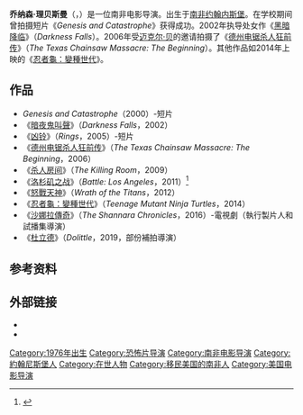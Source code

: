 {{noteTA
|T=zh-cn:乔纳森·理贝斯曼; zh-tw:強納森·李伯斯曼; zh-hk:祖拿芬·里比士文
|1=zh-cn:乔纳森·理贝斯曼; zh-tw:強納森·李伯斯曼; zh-hk:祖拿芬·里比士文
}}
{{Infobox entertainer
|type = 導演
|name = 強納森·李伯斯曼
|foreignname = Jonathan Liebesman
|image = Jonathan Liebesman by Gage Skidmore.jpg
|caption = 李伯斯曼於2010年的[[聖地亞哥國際動漫展|聖地亞哥國際動漫展]]
|birth_date = {{Birth date and age|df=y|1976|9|15}}
|birth_place = {{ZAF-1961}}[[德蘭士瓦省|德蘭士瓦省]][[约翰内斯堡|约翰内斯堡]]
|occupation = 導演、編劇
|yearsactive = 2000年至今
}}
'''乔纳森·理贝斯曼'''（{{lang-en|Jonathan Liebesman}}，{{bd|1976年|9月15日||}}）是一位南非电影导演。出生于[[南非|南非]][[约翰内斯堡|约翰内斯堡]]。在学校期间曾拍摄短片《''Genesis and Catastrophe''》获得成功。2002年执导处女作《[[黑暗降临|黑暗降临]]》（''Darkness Falls''）。2006年受[[迈克尔·贝|迈克尔·贝]]的邀请拍摄了《[[德州电锯杀人狂前传|德州电锯杀人狂前传]]》（''The Texas Chainsaw Massacre: The Beginning''）。其他作品如2014年上映的《[[忍者龜：變種世代|忍者龜：變種世代]]》。

==作品==
* ''Genesis and Catastrophe''（2000）-短片
* 《[[暗夜鬼叫聲|暗夜鬼叫聲]]》（''Darkness Falls''，2002）
* 《[[凶铃_(2005年电影)|凶铃]]》（''Rings''，2005）-短片
* 《[[德州电锯杀人狂前传|德州电锯杀人狂前传]]》（''The Texas Chainsaw Massacre: The Beginning''，2006）
* 《[[杀人房间|杀人房间]]》（''The Killing Room''，2009）
* 《[[洛杉矶之战_(2011年电影)|洛杉矶之战]]》（''Battle: Los Angeles''，2011）<ref>{{cite web | language = zh-cn | publisher = 新浪 | title = 好莱坞：2011电影攻略-外星人篇 | url = http://ent.sina.com.cn/m/2011-01-06/ba3199152.shtml | date = 2011-01-06 | accessdate = 2011-03-18 | archive-date = 2011-01-15 | archive-url = https://web.archive.org/web/20110115091544/http://ent.sina.com.cn/m/2011-01-06/ba3199152.shtml | dead-url = no }}</ref>
* 《[[怒戰天神|怒戰天神]]》（''Wrath of the Titans''，2012）
* 《[[忍者龜：變種世代|忍者龜：變種世代]]》（''Teenage Mutant Ninja Turtles''，2014）
* 《[[沙娜拉傳奇|沙娜拉傳奇]]》（''The Shannara Chronicles''，2016）-電視劇（執行製片人和試播集導演）
* 《[[杜立德_(電影)|杜立德]]》（''Dolittle''，2019，部份補拍導演）

==参考资料==
{{reflist}}

==外部链接==
*{{IMDb name|0509448}}
*{{rotten-tomatoes|id=jonathan_liebesman}}

{{Jonathan Liebesman}}
{{Authority control}}
{{DEFAULTSORT:Jonathan Liebesman}}
[[Category:1976年出生|Category:1976年出生]]
[[Category:恐怖片导演|Category:恐怖片导演]]
[[Category:南非电影导演|Category:南非电影导演]]
[[Category:約翰尼斯堡人|Category:約翰尼斯堡人]]
[[Category:在世人物|Category:在世人物]]
[[Category:移民美国的南非人|Category:移民美国的南非人]]
[[Category:美国电影导演|Category:美国电影导演]]